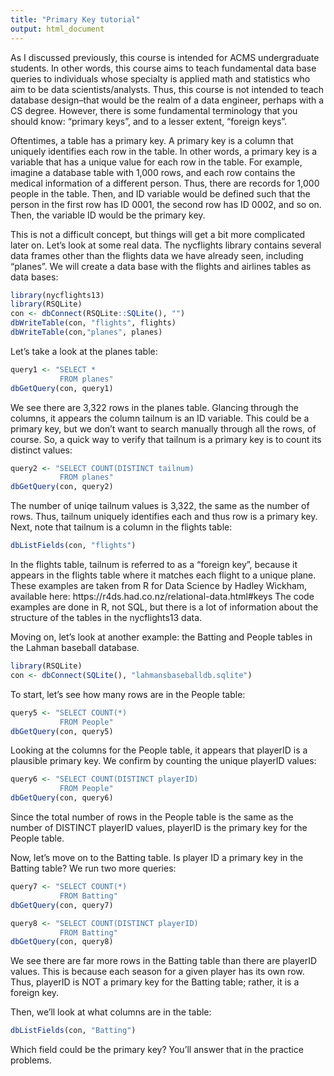 ```yaml
---
title: "Primary Key tutorial"
output: html_document
---
```


As I discussed previously, this course is intended for ACMS undergraduate students. In other words, this course aims to teach fundamental data base queries to individuals whose specialty is applied math and statistics who aim to be data scientists/analysts. Thus, this course is not intended to teach database design--that would be the realm of a data engineer, perhaps with a CS degree. However, there is some fundamental terminology that you should know: "primary keys", and to a lesser extent, "foreign keys". 

Oftentimes, a table has a primary key. A primary key is a column that uniquely identifies each row in the table. In other words, a primary key is a variable that has a unique value for each row in the table. For example, imagine a database table with 1,000 rows, and each row contains the medical information of a different person. Thus, there are records for 1,000 people in the table. Then, and ID variable would be defined such that the person in the first row has ID 0001, the second row has ID 0002, and so on. Then, the variable ID would be the primary key.

This is not a difficult concept, but things will get a bit more complicated later on. Let's look at some real data. The nycflights library contains several data frames other than the flights data we have already seen, including "planes". We will create a data base with the flights and airlines tables as data bases:
```r
library(nycflights13)
library(RSQLite)
con <- dbConnect(RSQLite::SQLite(), "")
dbWriteTable(con, "flights", flights)
dbWriteTable(con,"planes", planes)
```

Let's take a look at the planes table:
```r
query1 <- "SELECT *
           FROM planes"
dbGetQuery(con, query1)
```
We see there are 3,322 rows in the planes table. Glancing through the columns, it appears the column tailnum is an ID variable. This could be a primary key, but we don't want to search manually through all the rows, of course. So, a quick way to verify that tailnum is a primary key is to count its distinct values:
```r
query2 <- "SELECT COUNT(DISTINCT tailnum)
           FROM planes"
dbGetQuery(con, query2)
```
The number of uniqe tailnum values is 3,322, the same as the number of rows. Thus, tailnum uniquely identifies each and thus row is a primary key. 
Next, note that tailnum is a column in the flights table:
```r
dbListFields(con, "flights")
```
In the flights table, tailnum is referred to as a "foreign key", because it appears in the flights table where it matches each flight to a unique plane. These examples are taken from R for Data Science by Hadley Wickham, available here: https://r4ds.had.co.nz/relational-data.html#keys
The code examples are done in R, not SQL, but there is a lot of information about the structure of the tables in the nycflights13 data.

##########################################################################################

Moving on, let's look at another example: the Batting and People tables in the Lahman baseball database.
```r
library(RSQLite)
con <- dbConnect(SQLite(), "lahmansbaseballdb.sqlite")
```

To start, let's see how many rows are in the People table:
```r
query5 <- "SELECT COUNT(*) 
           FROM People"
dbGetQuery(con, query5)
```
Looking at the columns for the People table, it appears that playerID is a plausible primary key. We confirm by counting the unique playerID values:
```r
query6 <- "SELECT COUNT(DISTINCT playerID) 
           FROM People"
dbGetQuery(con, query6)
```
Since the total number of rows in the People table is the same as the number of DISTINCT playerID values, playerID is the primary key for the People table.

Now, let's move on to the Batting table. Is player ID a primary key in the Batting table? We run two more queries:
```r
query7 <- "SELECT COUNT(*)
           FROM Batting"
dbGetQuery(con, query7)
```
```r
query8 <- "SELECT COUNT(DISTINCT playerID)
           FROM Batting"
dbGetQuery(con, query8)
```
We see there are far more rows in the Batting table than there are playerID values. This is because each season for a given player has its own row. Thus, playerID is NOT a primary key for the Batting table; rather, it is a foreign key.

Then, we'll look at what columns are in the table:
```r
dbListFields(con, "Batting")
```
Which field could be the primary key? You'll answer that in the practice problems.




